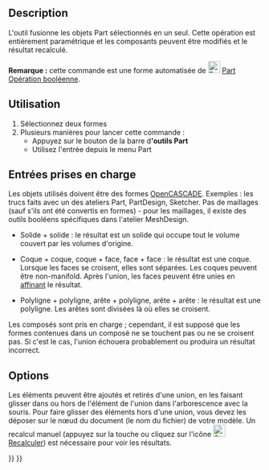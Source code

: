 <languages/>

{{Docnav/fr
|[[Part_Cut/fr|Soustraction]]
|[[Part_Common/fr|Intersection]]
|[[Part_Workbench/fr|Atelier Part]]
|IconL=Part_Cut.svg
|IconR=Part_Common.svg
|IconC=Workbench_Part.svg
}}

{{GuiCommand/fr
|Name=Part Fuse
|Name/fr=Part Union
|MenuLocation=Part → Opérations booléennes → Unir
|Workbenches=[[Part_Workbench/fr|Part]]
|SeeAlso=[[Part_Boolean/fr|Part Opération booléenne]], [[Part_Cut/fr|Part Soustraction]], [[Part_Common/fr|Part Intersection]], 
}}

== Description ==

<div class="mw-translate-fuzzy">
L'outil {{Button|[[Image:Part_Fuse.svg|24px]] [[Part_Fuse/fr|Union]]}} fusionne les objets Part sélectionnés en un seul. Cette opération est entièrement paramétrique et les composants peuvent être modifiés et le résultat recalculé.
</div>

'''Remarque :''' cette commande est une forme automatisée de [[Image:Part_Boolean.svg|24px]] [[Part_Boolean/fr|Part Opération booléenne]].

<span id="Usage"></span>
== Utilisation ==

<div class="mw-translate-fuzzy">
# Sélectionnez deux formes
# Plusieurs manières pour lancer cette commande :
#* Appuyez sur le bouton {{Button|[[Image:Part_Fuse.svg|16px]] Unir}} de la barre d''''outils Part'''
#* Utilisez l'entrée {{MenuCommand|Part → Opérations booléennes → Unir}} depuis le menu Part
</div>

<span id="Supported_inputs"></span>
==Entrées prises en charge==

Les objets utilisés doivent être des formes [[OpenCASCADE/fr|OpenCASCADE]]. Exemples : les trucs faits avec un des ateliers Part, PartDesign, Sketcher. Pas de maillages (sauf s'ils ont été convertis en formes) - pour les maillages, il existe des outils booléens spécifiques dans l'atelier MeshDesign.

* Solide + solide : le résultat est un solide qui occupe tout le volume couvert par les volumes d'origine.

* Coque + coque, coque + face, face + face : le résultat est une coque. Lorsque les faces se croisent, elles sont séparées. Les coques peuvent être non-manifold. Après l'union, les faces peuvent être unies en [[Part_RefineShape/fr|affinant]] le résultat.

* Polyligne + polyligne, arête + polyligne, arête + arête : le résultat est une polyligne. Les arêtes sont divisées là où elles se croisent. 

Les composés sont pris en charge ; cependant, il est supposé que les formes contenues dans un composé ne se touchent pas ou ne se croisent pas. Si c'est le cas, l'union échouera probablement ou produira un résultat incorrect.

== Options ==

Les éléments peuvent être ajoutés et retirés d'une union, en les faisant glisser dans ou hors de l'élément de l'union dans l'arborescence avec la souris. Pour faire glisser des éléments hors d'une union, vous devez les déposer sur le nœud du document (le nom du fichier) de votre modèle. Un recalcul manuel (appuyez sur la touche {{KEY|F5}} ou cliquez sur l'icône [[Image:Std_Refresh.svg|24px]] [[Std_Refresh/fr|Recalculer]]) est nécessaire pour voir les résultats. 


{{Docnav/fr
|[[Part_Cut/fr|Soustraction]]
|[[Part_Common/fr|Intersection]]
|[[Part_Workbench/fr|Atelier Part]]
|IconL=Part_Cut.svg
|IconR=Part_Common.svg
|IconC=Workbench_Part.svg
}}

{{Part_Tools_navi{{#translation:}}}}
{{Userdocnavi{{#translation:}}}}